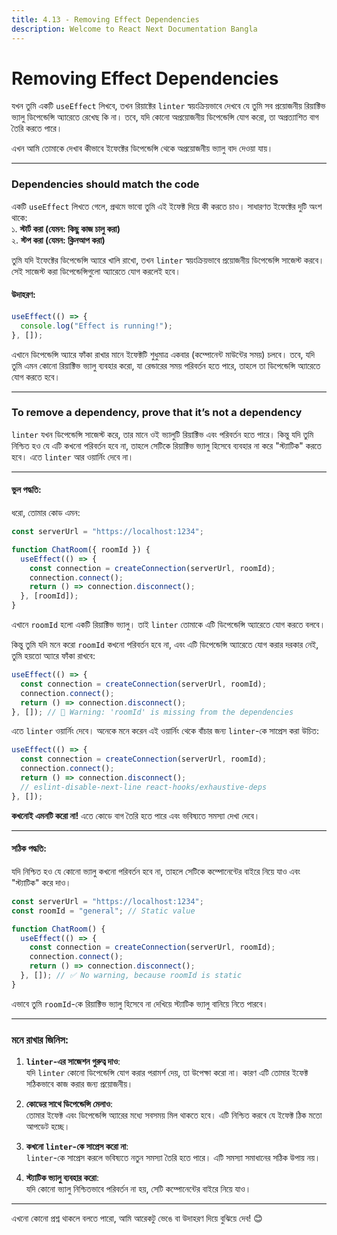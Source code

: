 ```yaml
---
title: 4.13 - Removing Effect Dependencies
description: Welcome to React Next Documentation Bangla
---
```


## <h1 className="bg-gradient-to-r from-blue-500 to-purple-500 inline-block text-transparent bg-clip-text text-3xl pt-2">Removing Effect Dependencies</h1>

যখন তুমি একটি `useEffect` লিখবে, তখন রিয়াক্টের `linter` স্বয়ংক্রিয়ভাবে দেখবে যে তুমি সব প্রয়োজনীয় রিয়াক্টিভ ভ্যালু ডিপেন্ডেন্সি অ্যারেতে রেখেছ কি না। তবে, যদি কোনো অপ্রয়োজনীয় ডিপেন্ডেন্সি যোগ করো, তা অপ্রত্যাশিত বাগ তৈরি করতে পারে।

এখন আমি তোমাকে দেখাব কীভাবে ইফেক্টের ডিপেন্ডেন্সি থেকে অপ্রয়োজনীয় ভ্যালু বাদ দেওয়া যায়।

---

### Dependencies should match the code

একটি `useEffect` লিখতে গেলে, প্রথমে ভাবো তুমি এই ইফেক্ট দিয়ে কী করতে চাও। সাধারণত ইফেক্টের দুটি অংশ থাকে:  
১. **স্টার্ট করা (যেমন: কিছু কাজ চালু করা)**  
২. **স্টপ করা (যেমন: ক্লিনআপ করা)**

তুমি যদি ইফেক্টের ডিপেন্ডেন্সি অ্যারে খালি রাখো, তখন `linter` স্বয়ংক্রিয়ভাবে প্রয়োজনীয় ডিপেন্ডেন্সি সাজেস্ট করবে। সেই সাজেস্ট করা ডিপেন্ডেন্সিগুলো অ্যারেতে যোগ করলেই হবে।

#### উদাহরণ:

```jsx
useEffect(() => {
  console.log("Effect is running!");
}, []);
```

এখানে ডিপেন্ডেন্সি অ্যারে ফাঁকা রাখার মানে ইফেক্টটি শুধুমাত্র একবার (কম্পোনেন্ট মাউন্টের সময়) চলবে। তবে, যদি তুমি এমন কোনো রিয়াক্টিভ ভ্যালু ব্যবহার করো, যা রেন্ডারের সময় পরিবর্তন হতে পারে, তাহলে তা ডিপেন্ডেন্সি অ্যারেতে যোগ করতে হবে।

---

### To remove a dependency, prove that it’s not a dependency

`linter` যখন ডিপেন্ডেন্সি সাজেস্ট করে, তার মানে ওই ভ্যালুটি রিয়াক্টিভ এবং পরিবর্তন হতে পারে। কিন্তু যদি তুমি নিশ্চিত হও যে এটি কখনো পরিবর্তন হবে না, তাহলে সেটিকে রিয়াক্টিভ ভ্যালু হিসেবে ব্যবহার না করে "স্ট্যাটিক" করতে হবে। এতে `linter` আর ওয়ার্নিং দেবে না।

---

#### ভুল পদ্ধতি:

ধরো, তোমার কোড এমন:

```jsx
const serverUrl = "https://localhost:1234";

function ChatRoom({ roomId }) {
  useEffect(() => {
    const connection = createConnection(serverUrl, roomId);
    connection.connect();
    return () => connection.disconnect();
  }, [roomId]);
}
```

এখানে `roomId` হলো একটি রিয়াক্টিভ ভ্যালু। তাই `linter` তোমাকে এটি ডিপেন্ডেন্সি অ্যারেতে যোগ করতে বলবে।

কিন্তু তুমি যদি মনে করো `roomId` কখনো পরিবর্তন হবে না, এবং এটি ডিপেন্ডেন্সি অ্যারেতে যোগ করার দরকার নেই, তুমি হয়তো অ্যারে ফাঁকা রাখবে:

```jsx
useEffect(() => {
  const connection = createConnection(serverUrl, roomId);
  connection.connect();
  return () => connection.disconnect();
}, []); // 🔴 Warning: 'roomId' is missing from the dependencies
```

এতে `linter` ওয়ার্নিং দেবে। অনেকে মনে করেন এই ওয়ার্নিং থেকে বাঁচার জন্য `linter`-কে সাপ্রেস করা উচিত:

```jsx
useEffect(() => {
  const connection = createConnection(serverUrl, roomId);
  connection.connect();
  return () => connection.disconnect();
  // eslint-disable-next-line react-hooks/exhaustive-deps
}, []);
```

**কখনোই এমনটি করো না!** এতে কোডে বাগ তৈরি হতে পারে এবং ভবিষ্যতে সমস্যা দেখা দেবে।

---

#### সঠিক পদ্ধতি:

যদি নিশ্চিত হও যে কোনো ভ্যালু কখনো পরিবর্তন হবে না, তাহলে সেটিকে কম্পোনেন্টের বাইরে নিয়ে যাও এবং "স্ট্যাটিক" করে দাও।

```jsx
const serverUrl = "https://localhost:1234";
const roomId = "general"; // Static value

function ChatRoom() {
  useEffect(() => {
    const connection = createConnection(serverUrl, roomId);
    connection.connect();
    return () => connection.disconnect();
  }, []); // ✅ No warning, because roomId is static
}
```

এভাবে তুমি `roomId`-কে রিয়াক্টিভ ভ্যালু হিসেবে না দেখিয়ে স্ট্যাটিক ভ্যালু বানিয়ে নিতে পারবে।

---

### **মনে রাখার জিনিস**:

1. **`linter`-এর সাজেশন গুরুত্ব দাও**:  
   যদি `linter` কোনো ডিপেন্ডেন্সি যোগ করার পরামর্শ দেয়, তা উপেক্ষা করো না। কারণ এটি তোমার ইফেক্ট সঠিকভাবে কাজ করার জন্য প্রয়োজনীয়।

2. **কোডের সাথে ডিপেন্ডেন্সি মেলাও**:  
   তোমার ইফেক্ট এবং ডিপেন্ডেন্সি অ্যারের মধ্যে সবসময় মিল থাকতে হবে। এটি নিশ্চিত করবে যে ইফেক্ট ঠিক মতো আপডেট হচ্ছে।

3. **কখনো `linter`-কে সাপ্রেস করো না**:  
   `linter`-কে সাপ্রেস করলে ভবিষ্যতে নতুন সমস্যা তৈরি হতে পারে। এটি সমস্যা সমাধানের সঠিক উপায় নয়।

4. **স্ট্যাটিক ভ্যালু ব্যবহার করো**:  
   যদি কোনো ভ্যালু নিশ্চিতভাবে পরিবর্তন না হয়, সেটি কম্পোনেন্টের বাইরে নিয়ে যাও।

---

এখনো কোনো প্রশ্ন থাকলে বলতে পারো, আমি আরেকটু ভেঙে বা উদাহরণ দিয়ে বুঝিয়ে দেব! 😊
